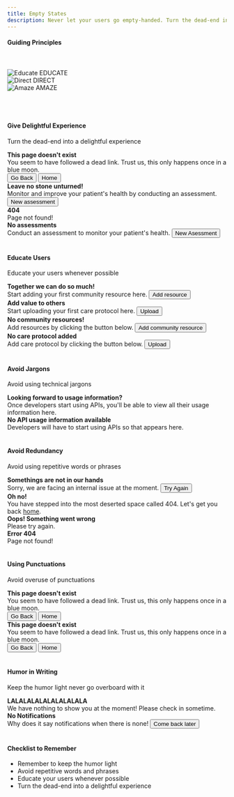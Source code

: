 ```yaml
---
title: Empty States
description: Never let your users go empty-handed. Turn the dead-end into a delightful experience. Use this guide to educate, direct, and amaze your users
---
```


#### Guiding Principles
<br/>
<br/>

<Row className="justify-content-around">
    <div class="bitmap-container">
        <img src="/images/educate.png" alt="Educate"/>
        <Subheading className="mt-5" appearance="subtle">EDUCATE</Subheading>
    </div>
    <div class="bitmap-container">
        <img src="/images/direct.png" alt="Direct"/>
        <Subheading className="mt-5" appearance="subtle">DIRECT</Subheading>
    </div>
    <div class="bitmap-container">
        <img src="/images/amaze.png" alt="Amaze"/>
        <Subheading className="mt-5" appearance="subtle">AMAZE</Subheading>
    </div>
</Row>
<br />
<br />
<br />

#### Give Delightful Experience

Turn the dead-end into a delightful experience

<Rules>
  <DOs>
    <InlineMessage>
      <IconWrapper>
        <b>This page doesn't exist</b> 
      </IconWrapper>
      <div class='ml-7'>
        You seem to have followed a dead link. Trust us, this only happens once in a blue moon.
        <div class='d-flex mt-6'>
            <Button>Go Back</Button>
            <Button class='ml-4'>Home</Button>
        </div>
      </div>
    </InlineMessage>
    <InlineMessage>
      <IconWrapper>
        <b>Leave no stone unturned!</b>
      </IconWrapper>
      <div class="ml-7">
      Monitor and improve your patient's health by conducting an assessment.
      <Button class="mt-6">New assessment</Button>
      </div>
    </InlineMessage>
  </DOs>
  <DONTs>
    <InlineMessage>
      <IconWrapper iconType='error'>
        <b>404</b>
      </IconWrapper>
      <div class="ml-7">Page not found!</div>
    </InlineMessage>
    <InlineMessage>
      <IconWrapper iconType='error'>
        <b>No assessments</b>
      </IconWrapper>
      <div class="ml-7">
        Conduct an assessment to monitor your patient's health.
        <Button class="mt-6">New Asessment</Button>
      </div>
    </InlineMessage>
  </DONTs>
</Rules>
<br />

#### Educate Users

Educate your users whenever possible

<Rules>
  <DOs>
    <InlineMessage>
      <IconWrapper>
        <b>Together we can do so much!</b> 
      </IconWrapper>
      <div class='ml-7'>
        Start adding your first community resource here.
        <Button class="mt-6">Add resource</Button>
      </div>
    </InlineMessage>
    <InlineMessage>
      <IconWrapper>
        <b>Add value to others</b>
      </IconWrapper>
      <div class="ml-7">
      Start uploading your first care protocol here.
      <Button class="mt-6">Upload</Button>
      </div>
    </InlineMessage>
  </DOs>
  <DONTs>
    <InlineMessage>
      <IconWrapper iconType='error'>
        <b>No community resources!</b>
      </IconWrapper>
      <div class="ml-7">
        Add resources by clicking the button below.
        <Button class="mt-6">Add community resource</Button>
      </div>
    </InlineMessage>
    <InlineMessage>
      <IconWrapper iconType='error'>
        <b>No care protocol added</b>
      </IconWrapper>
      <div class="ml-7">
        Add care protocol by clicking the button below.
        <Button class="mt-6">Upload</Button>
      </div>
    </InlineMessage>
  </DONTs>
</Rules>
<br />

#### Avoid Jargons

Avoid using technical jargons

<Rules>
  <DOs>
    <InlineMessage>
      <IconWrapper>
        <b>Looking forward to usage information?</b> 
      </IconWrapper>
      <div class='ml-7'>
        Once developers start using APIs, you'll be able to view all their usage information here.
      </div>
    </InlineMessage>
  </DOs>
  <DONTs>
     <InlineMessage>
      <IconWrapper iconType="error">
        <b>No API usage information available</b>
      </IconWrapper>
      <div class="ml-7">Developers will have to start using APIs so that appears here.</div>
    </InlineMessage>
  </DONTs>
</Rules>
<br />

#### Avoid Redundancy

Avoid using repetitive words or phrases

<Rules>
  <DOs>
    <InlineMessage>
      <IconWrapper>
        <b>Somethings are not in our hands</b> 
      </IconWrapper>
      <div class='ml-7'>
        Sorry, we are facing an internal issue at the moment.
        <Button class="mt-6">Try Again</Button>
      </div>
    </InlineMessage>
    <InlineMessage>
      <IconWrapper>
        <b>Oh no!</b>
      </IconWrapper>
      <div class="ml-7">
        You have stepped into the most deserted space called 404. Let's get you back <u>home</u>.
      </div>
    </InlineMessage>
  </DOs>
  <DONTs>
    <InlineMessage>
      <IconWrapper iconType='error'>
        <b>Oops! Something went wrong</b>
      </IconWrapper>
      <div class="ml-7">Please try again.</div>
    </InlineMessage>
    <InlineMessage>
      <IconWrapper iconType='error'>
        <b>Error 404</b>
      </IconWrapper>
      <div class="ml-7">Page not found!</div>
    </InlineMessage>
  </DONTs>
</Rules>
<br />

#### Using Punctuations

Avoid overuse of punctuations

<Rules>
  <DOs>
    <InlineMessage>
      <IconWrapper>
        <b>This page doesn't exist</b> 
      </IconWrapper>
      <div class='ml-7'>
        You seem to have followed a dead link. Trust us, this only happens once in a blue moon.
        <div class='d-flex mt-6'>
            <Button>Go Back</Button>
            <Button class='ml-4'>Home</Button>
        </div>
      </div>
    </InlineMessage>
  </DOs>
  <DONTs>
    <InlineMessage>
      <IconWrapper iconType="error">
        <b>This page doesn't exist</b> 
      </IconWrapper>
      <div class='ml-7'>
        You seem to have followed a dead link. Trust us, this only happens once in a blue moon.
        <div class='d-flex mt-6'>
            <Button>Go Back</Button>
            <Button class='ml-4'>Home</Button>
        </div>
      </div>
    </InlineMessage>
  </DONTs>
</Rules>
<br />

#### Humor in Writing

Keep the humor light never go overboard with it

<Rules>
  <DOs>
    <InlineMessage>
      <IconWrapper>
        <b>LALALALALALALALALALA</b> 
      </IconWrapper>
      <div class='ml-7'>We have nothing to show you at the moment! Please check in sometime.</div>
    </InlineMessage>
  </DOs>
  <DONTs>
    <InlineMessage>
      <IconWrapper iconType="error">
        <b>No Notifications</b> 
      </IconWrapper>
      <div class='ml-7'>
        Why does it say notifications when there is none!
        <Button class="mt-6">Come back later</Button>
      </div>
    </InlineMessage>
  </DONTs>
</Rules>
<br />

#### Checklist to Remember

<ul>
    <li>Remember to keep the humor light</li>
    <li>Avoid repetitive words and phrases</li>
    <li>Educate your users whenever possible</li>
    <li>Turn the dead-end into a delightful experience</li>
</ul>